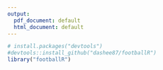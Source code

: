 ```yaml
---
output:
  pdf_document: default
  html_document: default
---
```



```r
# install.packages("devtools")
#devtools::install_github("dashee87/footballR")
library("footballR")
```

